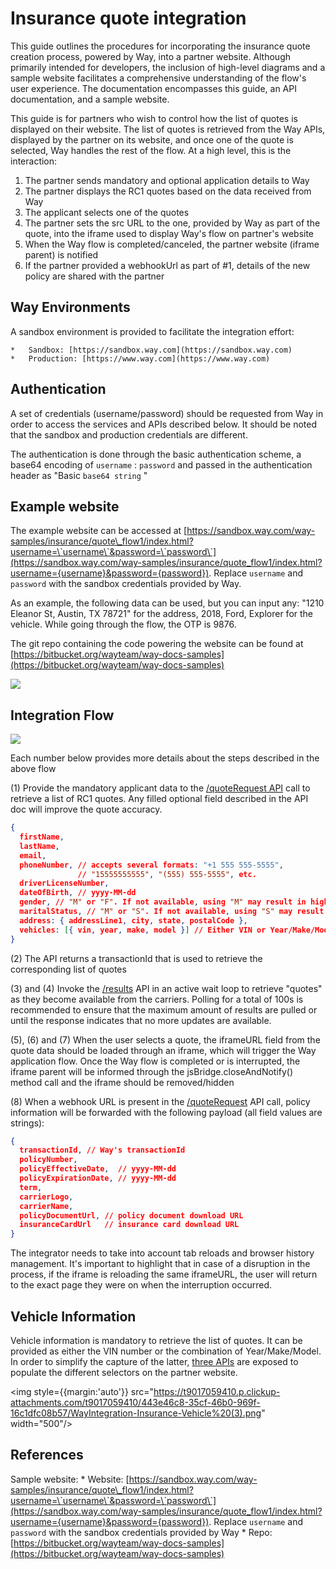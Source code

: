 # Insurance quote integration

This guide outlines the procedures for incorporating the insurance quote creation process, powered by Way, into a partner website. Although primarily intended for developers, the inclusion of high-level diagrams and a sample website facilitates a comprehensive understanding of the flow's user experience. The documentation encompasses this guide, an API documentation, and a sample website.

  

This guide is for partners who wish to control how the list of quotes is displayed on their website. The list of quotes is retrieved from the Way APIs, displayed by the partner on its website, and once one of the quote is selected, Way handles the rest of the flow. At a high level, this is the interaction:

1. The partner sends mandatory and optional application details to Way
2. The partner displays the RC1 quotes based on the data received from Way
3. The applicant selects one of the quotes
4. The partner sets the src URL to the one, provided by Way as part of the quote, into the iframe used to display Way's flow on partner's website
5. When the Way flow is completed/canceled, the partner website (iframe parent) is notified
6. If the partner provided a webhookUrl as part of #1, details of the new policy are shared with the partner

  

## Way Environments

A sandbox environment is provided to facilitate the integration effort:

    *   Sandbox: [https://sandbox.way.com](https://sandbox.way.com)
    *   Production: [https://www.way.com](https://www.way.com)



## Authentication

A set of credentials (username/password) should be requested from Way in order to access the services and APIs described below. It should be noted that the sandbox and production credentials are different.

The authentication is done through the basic authentication scheme, a base64 encoding of `username` : `password` and passed in the authentication header as "Basic `base64 string` "

  

## Example website

The example website can be accessed at [https://sandbox.way.com/way-samples/insurance/quote\_flow1/index.html?username=\`username\`&password=\`password\`](https://sandbox.way.com/way-samples/insurance/quote_flow1/index.html?username={username}&password={password}). Replace `username` and `password` with the sandbox credentials provided by Way.

As an example, the following data can be used, but you can input any: "1210 Eleanor St, Austin, TX 78721" for the address, 2018, Ford, Explorer for the vehicle. While going through the flow, the OTP is 9876.

  

The git repo containing the code powering the website can be found at [https://bitbucket.org/wayteam/way-docs-samples](https://bitbucket.org/wayteam/way-docs-samples)



![](https://t9017059410.p.clickup-attachments.com/t9017059410/8f9ed558-3645-45c3-b459-97d13806bec7/Insurance-sampleApp.png)

  

## Integration Flow


![](https://t9017059410.p.clickup-attachments.com/t9017059410/033d8be0-7d04-4e5e-b5aa-cdb7be4201f0/WayIntegration-Insurance-Flow-QuoteList%20(6).png)

  

Each number below provides more details about the steps described in the above flow

(1) Provide the mandatory applicant data to the [/quoteRequest API](https://sandbox.way.com/way-doc/insurance.html#/developers/sendQuoteRequest) call to retrieve a list of RC1 quotes. Any filled optional field described in the API doc will improve the quote accuracy.

  

```json
{
  firstName,
  lastName,
  email,
  phoneNumber, // accepts several formats: "+1 555 555-5555",
               // "15555555555", "(555) 555-5555", etc.
  driverLicenseNumber,
  dateOfBirth, // yyyy-MM-dd
  gender, // "M" or "F". If not available, using "M" may result in higher premium estimates.
  maritalStatus, // "M" or "S". If not available, using "S" may result in higher premium estimates.
  address: { addressLine1, city, state, postalCode },
  vehicles: [{ vin, year, make, model }] // Either VIN or Year/Make/Model
}
```

  

(2) The API returns a transactionId that is used to retrieve the corresponding list of quotes

(3) and (4) Invoke the [/results](https://sandbox.way.com/way-doc/insurance.html#/developers/getQuoteResults) API in an active wait loop to retrieve "quotes" as they become available from the carriers. Polling for a total of 100s is recommended to ensure that the maximum amount of results are pulled or until the response indicates that no more updates are available.

(5), (6) and (7) When the user selects a quote, the iframeURL field from the quote data should be loaded through an iframe, which will trigger the Way application flow. Once the Way flow is completed or is interrupted, the iframe parent will be informed through the jsBridge.closeAndNotify() method call and the iframe should be removed/hidden

(8) When a webhook URL is present in the [/quoteRequest](https://sandbox.way.com/way-doc/insurance.html#/developers/sendQuoteRequest) API call, policy information will be forwarded with the following payload (all field values are strings):

  

```json
{
  transactionId, // Way's transactionId
  policyNumber,
  policyEffectiveDate,  // yyyy-MM-dd
  policyExpirationDate, // yyyy-MM-dd
  term,
  carrierLogo,
  carrierName,
  policyDocumentUrl, // policy document download URL
  insuranceCardUrl   // insurance card download URL
}
```

  

The integrator needs to take into account tab reloads and browser history management. It's important to highlight that in case of a disruption in the process, if the iframe is reloading the same iframeURL, the user will return to the exact page they were on when the interruption occurred.

  

## Vehicle Information

Vehicle information is mandatory to retrieve the list of quotes. It can be provided as either the VIN number or the combination of Year/Make/Model. In order to simplify the capture of the latter, [three APIs](/api-reference/insurance/vehicle-apis/get-way-insurancev1publicvehicleyears) are exposed to populate the different selectors on the partner website.



<img style={{margin:'auto'}} src="https://t9017059410.p.clickup-attachments.com/t9017059410/443e46c8-35cf-46b0-969f-16c1dfc08b57/WayIntegration-Insurance-Vehicle%20(3).png" width="500"/>



## References

 Sample website:
    *   Website: [https://sandbox.way.com/way-samples/insurance/quote\_flow1/index.html?username=\`username\`&password=\`password\`](https://sandbox.way.com/way-samples/insurance/quote_flow1/index.html?username={username}&password={password}). Replace `username` and `password` with the sandbox credentials provided by Way
    *   Repo: [https://bitbucket.org/wayteam/way-docs-samples](https://bitbucket.org/wayteam/way-docs-samples)